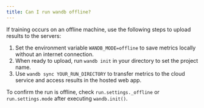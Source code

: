 ```yaml
---
title: Can I run wandb offline?
---
```


If training occurs on an offline machine, use the following steps to upload results to the servers:

1. Set the environment variable `WANDB_MODE=offline` to save metrics locally without an internet connection.
2. When ready to upload, run `wandb init` in your directory to set the project name. 
3. Use `wandb sync YOUR_RUN_DIRECTORY` to transfer metrics to the cloud service and access results in the hosted web app.

To confirm the run is offline, check `run.settings._offline` or `run.settings.mode` after executing `wandb.init()`.
